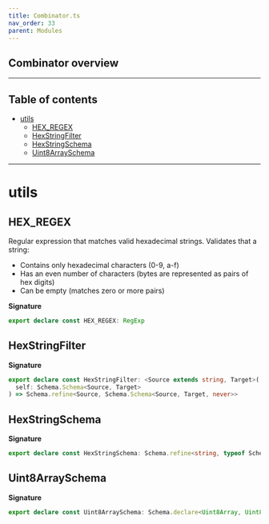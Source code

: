 ```yaml
---
title: Combinator.ts
nav_order: 33
parent: Modules
---
```


## Combinator overview

---

<h2 className="text-delta">Table of contents</h2>

- [utils](#utils)
  - [HEX_REGEX](#hex_regex)
  - [HexStringFilter](#hexstringfilter)
  - [HexStringSchema](#hexstringschema)
  - [Uint8ArraySchema](#uint8arrayschema)

---

# utils

## HEX_REGEX

Regular expression that matches valid hexadecimal strings.
Validates that a string:

- Contains only hexadecimal characters (0-9, a-f)
- Has an even number of characters (bytes are represented as pairs of hex digits)
- Can be empty (matches zero or more pairs)

**Signature**

```ts
export declare const HEX_REGEX: RegExp
```

## HexStringFilter

**Signature**

```ts
export declare const HexStringFilter: <Source extends string, Target>(
  self: Schema.Schema<Source, Target>
) => Schema.refine<Source, Schema.Schema<Source, Target, never>>
```

## HexStringSchema

**Signature**

```ts
export declare const HexStringSchema: Schema.refine<string, typeof Schema.String>
```

## Uint8ArraySchema

**Signature**

```ts
export declare const Uint8ArraySchema: Schema.declare<Uint8Array, Uint8Array, readonly [], never>
```
